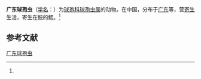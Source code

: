 {{Speciesbox
| name = 广东球孢虫
| status = 
| status_system = 
| image = 
| genus = Sphaerospora
| species = kwangtungensis
| authority = (Chen, 1998)<ref name='id9307'>{{cite web| url =http://www.bioinfo.cn/db05/BjdwSpecies.php?action=view&id=9307| title =广东球孢虫| work =《中国动物物种编目数据库》| publisher =中国科学院微生物研究所| author =中国科学院动物研究所| accessdate =2009-04-16| deadurl =yes| archiveurl =https://web.archive.org/web/20160305071138/http://www.bioinfo.cn/db05/BjdwSpecies.php?action=view&id=9307| archivedate =2016-03-05}}</ref>
}}

'''广东球孢虫'''（[[学名|学名]]：{{lang|la|''Sphaerospora kwangtungensis''}}）为[[球孢科|球孢科]][[球孢虫属|球孢虫属]]的动物。在中国，分布于[[广东|广东]]等，营[[寄生|寄生]]生活，寄生在鲩的鳃。<ref name='id9307'/>

== 参考文献 ==
{{reflist}}

{{Wikispecies|Sphaerospora kwangtungensis}}

[[Category:球孢虫属|广东球孢虫]]


{{Cnidarian-stub}}